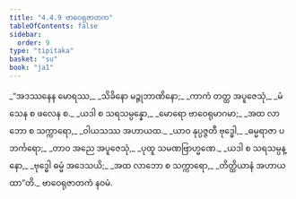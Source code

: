 ```yaml
---
title: "4.4.9 ဗာဝေရုဇာတက"
tableOfContents: false
sidebar:
  order: 9
type: "tipitaka"
basket: "su"
book: "ja1"
---
```



<DynamicBreadcrumb />

<Division number="153" book="ja1" e="ch" v="22" p="113">

<Paragraph number="1079" type="verses" book="ja1">
_“အဒဿနေန မောရဿ,_  
_သိခိနော မဉ္ဇုဘာဏိနော;_  
_ကာကံ တတ္ထ အပူဇေသုံ,_  
_မံသေန စ ဖလေန စ._  

</Paragraph>

</Division>
<Division number="154" book="ja1" e="ch" v="22" p="113">

<Paragraph number="1080" type="verses" book="ja1">
_ယဒါ စ သရသမ္ပန္နော,_  
_မောရော ဗာဝေရုမာဂမာ;_  
_အထ လာဘော စ သက္ကာရော,_  
_ဝါယသဿ အဟာယထ._  

</Paragraph>

</Division>
<Division number="155" book="ja1" e="ch" v="22" p="113">

<Paragraph number="1081" type="verses" book="ja1">
_ယာဝ နုပ္ပဇ္ဇတီ ဗုဒ္ဓေါ,_  
_ဓမ္မရာဇာ ပဘင်္ကရော;_  
_တာဝ အညေ အပူဇေသုံ,_  
_ပုထူ သမဏဗြာဟ္မဏေ._  

</Paragraph>

</Division>
<Division number="156" book="ja1" e="ch" v="22" p="113">

<Paragraph number="1082" type="verses" book="ja1">
_ယဒါ စ သရသမ္ပန္နော,_  
_ဗုဒ္ဓေါ ဓမ္မံ အဒေသယိ;_  
_အထ လာဘော စ သက္ကာရော,_  
_တိတ္ထိယာနံ အဟာယထာ”တိ._  


</Paragraph>
</Division>

<Paragraph number="1083" type="center" book="ja1">
ဗာဝေရုဇာတကံ နဝမံ.
</Paragraph>